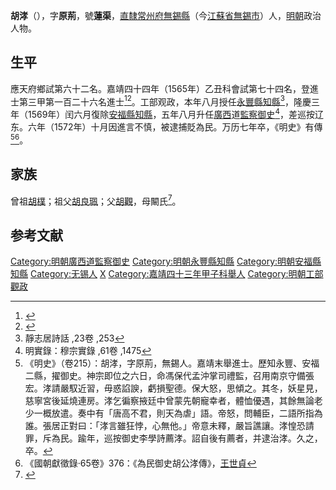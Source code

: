 {{明清人物信息框
| 姓名 = 胡涍
| 原名 =
| 圖片名稱= 
| 圖片大小 =
| 圖片說明 = 
| 最高職務 = 廣西道監察御史
| 國家 = 大明 
| 爵位 =
| 籍貫 = 直隸常州府無錫縣
| 族裔 = 
| 字號 = 字原荊，號蓮渠
| 諡號 =
| 出生日期 = 甲午十一月二十二日
| 出生地點 = 直隸無錫縣
| 逝世日期 = 万历七年
| 逝世地點 = 直隸無錫縣
| 墓葬 =
| 配偶 = 配蒲氏，封孺人
| 親屬 = （子）允懷、允協<br>（孫）绳祖、達祖、继祖、绍祖、顯祖、光祖
| 出身 =
* 嘉靖四十三年甲子科舉人
* 嘉靖四十四年乙丑科同進士出身
| 經歷 =
| 著作 =  
}}
'''胡涍'''（{{bd|1534年||1579年|}}），字'''原荊'''，號'''蓮渠'''，[[南直隸|直隸]][[常州府|常州府]][[無錫縣|無錫縣]]（今[[江蘇省|江蘇省]][[無錫市|無錫市]]）人，[[明朝|明朝]]政治人物。

== 生平 ==
應天府鄉試第六十二名。嘉靖四十四年（1565年）乙丑科會試第七十四名，登進士第三甲第一百二十六名進士<ref>{{Cite book|title=《皇明贡举考》卷五|author=[[张朝瑞|张朝瑞]]|publisher=《续修四库全书》史部第828册|year=|isbn=|location=|pages=}}</ref><ref>{{Cite book|title=贡举志五种 上|author=鲁小俊，江俊伟著|publisher=武汉大学出版社|year=2009|isbn=978-7-307-07043-1|location=武汉|pages=}}</ref>。工部观政，本年八月授任[[永豐縣|永豐縣]][[知縣|知縣]]<ref>靜志居詩話 ,23卷 ,253</ref>，隆慶三年（1569年）闰六月復除[[安福縣|安福縣]][[知縣|知縣]]，五年八月升任[[廣西|廣西]]道[[監察御史|監察御史]]<ref>明實錄：穆宗實錄 ,61卷 ,1475</ref>，差巡按辽东。六年（1572年）十月因進言不慎，被逮捕貶為民。万历七年卒，《明史》有傳<ref>《明史》（卷215）：胡涍，字原荊，無錫人。嘉靖末舉進士。歷知永豐、安福二縣，擢御史。神宗即位之六日，命馮保代孟沖掌司禮監，召用南京守備張宏。涍請嚴馭近習，毋惑諂諛，虧損聖德。保大怒，思傾之。其冬，妖星見，慈寧宮後延燒連房。涍乞徧察掖廷中曾蒙先朝寵幸者，體恤優遇，其餘無論老少一概放遣。奏中有「唐高不君，則天為虐」語。帝怒，問輔臣，二語所指為誰。張居正對曰：「涍言雖狂悖，心無他。」帝意未釋，嚴旨譙讓。涍惶恐請罪，斥為民。踰年，巡按御史李學詩薦涍。詔自後有薦者，并逮治涍。久之，卒。</ref><ref>《國朝獻徵錄·65卷》376：《為民御史胡公涍傳》，[[王世貞|王世貞]]</ref>。

== 家族 ==
曾祖[[胡樸|胡樸]]；祖父[[胡良珮|胡良珮]]；父[[胡觀|胡觀]]，母闞氏<ref>{{Cite book|title=天一阁藏明代科举录选刊 登科录 点校本|author=龚延明主编|publisher=宁波出版社|year=2016|isbn=978-7-5526-2320-8|location=宁波|pages=|quote=《天一閣藏明代科舉錄選刊.登科錄》之《嘉靖四十四年乙丑科登科錄》}}</ref>。

==参考文献==
{{reflist}}

{{嘉靖四十四年乙丑科殿試金榜}}

{{DEFAULTSORT:Hu胡}}
[[Category:明朝廣西道監察御史|Category:明朝廣西道監察御史]]
[[Category:明朝永豐縣知縣|Category:明朝永豐縣知縣]]
[[Category:明朝安福縣知縣|Category:明朝安福縣知縣]]
[[Category:无锡人|Category:无锡人]]
[[Category:胡姓|X]]
[[Category:嘉靖四十三年甲子科舉人|Category:嘉靖四十三年甲子科舉人]]
[[Category:明朝工部觀政|Category:明朝工部觀政]]